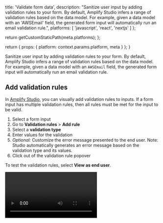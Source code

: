 
  title: 'Validate form data',
  description: "Sanitize user input by adding validation rules to your form. By default, Amplify Studio infers a range of validation rules based on the data model. For example, given a data model with an 'AWSEmail' field, the generated form input will automatically run an email validation rule.",
  platforms: [
    'javascript',
    'react',
    'nextjs'
  ]
};

  return getCustomStaticPath(meta.platforms);
};

  return {
    props: {
      platform: context.params.platform,
      meta
    }
  };
}

Sanitize user input by adding validation rules to your form. By default, Amplify Studio infers a range of validation rules based on the data model. For example, given a data model with an `AWSEmail` field, the generated form input will automatically run an email validation rule.

## Add validation rules

In [Amplify Studio](/gen1/[platform]/tools/console/adminui/start/#logging-in-and-creating-an-app), you can visually add validation rules to inputs. If a form input has multiple validation rules, then all rules must be met for the input to be valid.

1. Select a form input
2. Go to **Validation rules** > **Add rule**
3. Select a **validation type**
4. Enter values for the validation
5. _Optional:_ Customize the error message presented to the end user. Note: Studio automatically generates an error message based on the validation type and its values.
6. Click out of the validation rule popover

To test the validation rules, select **View as end user**.

<Video src="/images/console/formbuilder/validations-visual.mp4" ariaDescription="Video - Add validation rules" />

### Available validation rules within Amplify Studio

By default, the following validation rules are available for you to configure:

| Input type | Configurable validation rule |
| --- | --- |
| `String` | - Start With <br/> - End With <br/> - Contain <br/> - Does not contain <br/> - Be less than N characters long <br/> - Be at least N characters long <br/> |
| `Int`, `Float` | - Be greater than <br/> - Be less than <br/> - Be equal to <br/> |
| `AWSDate`, `AWSTime`, `AWSDateTime` | - Be before <br/> - Be after <br/> |

### Automatically configured validation rules

For the types below, Amplify Studio automatically applies validation rules on form inputs:

- `AWSIPAddress`: input value must be a valid IPv4 or IPv6 address.
- `AWSURL`: input value must consist of a schema (`http`, `mailto`) and a path part. Path part can't contain two forward slashes (//).
- `AWSEmail`: input value must be an email address in the format `<local-part>@<domain-part>`.
- `AWSJSON`: input value must be a valid JSON.
- `AWSPhone`: input value must be a phone number that can contain either spaces or hyphens to separate digit groups.

## Extend validation rules with code

Every form provides an `onValidate` event handler to provide additional validation rules via code. These validation rules are run after the rules you configured in the Studio console.

Return an object with validation functions for the fields you want to validate. In the example below, `address` must start with a number, otherwise return any existing auto-generated validation responses.

```jsx
<HomeCreateForm
  onValidate={{
    address: (value, validationResponse) => {
      const firstWord = value.split('')[0];
      if (!isNaN(str)) {
        // check if the first word is a number
        return {
          hasError: true,
          errorMessage: 'Address must start with a number'
        };
      }
      return validationResponse;
    }
  }}
/>
```

**Note:** the validation function must return a validation response of the following shape:

```ts
type ValidationResponse = {
  hasError: boolean;
  errorMessage?: string;
};
```

### Add validation rules for nested JSON data

Amplify Studio Forms can also produce nested JSON object. For example, you can create a new `ProductForm` component based on the following JSON object:

```json
{
  "name": "Piano",
  "price": {
    "maxDiscount": 0.15,
    "default": 999,
    "currency": "$"
  }
}
```

To add validation rules to the nested objects, pass in validation functions in the same nested structure as the data:

```js
<ProductForm
  onValidate={{
    price: {
      currency: (value, validationResponse) => {
        // Pass validation function to match the nested object
        const allowedCurrencies = ['$', '€', '￥', '₹'];
        if (!allowedCurrencies.includes(value)) {
          return {
            hasError: true,
            errorMessage: 'Currency must be either "$", "€", "￥", or "₹".'
          };
        }
        return validationResponse;
      }
    }
  }}
  onSubmit={(fields) => {
    /* handle form data submission */
  }}
/>
```

### Call external APIs for asynchronous form validation

Sometimes your form needs to asynchronously validate an input with an external API or database before the form data is submitted.

Return a Promise in the `onValidate` prop to run an asynchronous validation rule. In the following example, we check with an external API if a real estate agent exist based on a given license number:

```jsx
<AgentContactForm
  onValidate={{
    licenseNumber: (value, validationResponse) => {
      // fetch calls an external API,
      // which ultimately returns a Promise<ValidationResponse>
      return fetch(`http://localhost:3000/api/agent/${value}`).then(
        (response) => {
          if (response.status !== 200) {
            return {
              // If the request failed, return a validation error
              hasError: true,
              errorMessage: 'No agent was not found with that license number.'
            };
          }
          return validationResponse;
        }
      );
    }
  }}
  onSubmit={(fields) => {
    /* Handle form submission */
  }}
/>
```
